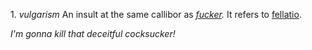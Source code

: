1. ''vulgarism'' An insult at the same callibor as ''[[fucker]].'' It refers to [[fellatio]].

''I'm gonna kill that deceitful cocksucker!''